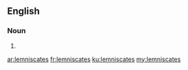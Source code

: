 ==English==

===Noun===
{{head|en|plural}}

# {{plural of|lemniscate|lang=en}}

[[ar:lemniscates]]
[[fr:lemniscates]]
[[ku:lemniscates]]
[[my:lemniscates]]
